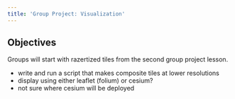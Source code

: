 ```yaml
---
title: 'Group Project: Visualization'
---
```



## Objectives

Groups will start with razertized tiles from the second group project lesson.

- write and run a script that makes composite tiles at lower resolutions
- display using either leaflet (folium) or cesium?
- not sure where cesium will be deployed
